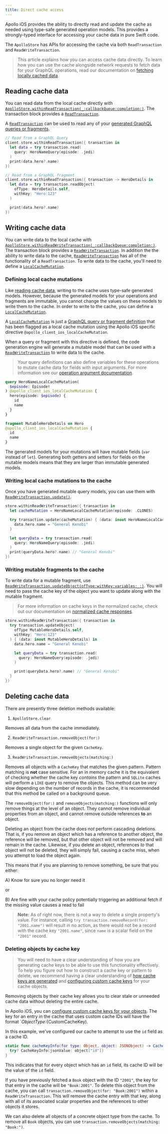 ```yaml
---
title: Direct cache access
---
```



Apollo iOS provides the ability to directly read and update the cache as needed using type-safe generated operation models. This provides a strongly-typed interface for accessing your cache data in pure Swift code.

The `ApolloStore` has APIs for accessing the cache via both `ReadTransaction` and `ReadWriteTransaction`.

> This article explains how you can access cache data directly. To learn how you can use the cache alongside network requests to fetch data for your GraphQL operations, read our documentation on [fetching locally cached data](./../fetching/fetching-data#fetching-locally-cached-data).

## Reading cache data

You can read data from the local cache directly with [`ApolloStore.withinReadTransaction(_:callbackQueue:completion:)`](https://www.apollographql.com/docs/ios/docc/documentation/apollo/apollostore/withinreadtransaction(_:callbackqueue:completion:)). The transaction block provides a [`ReadTransaction`](https://www.apollographql.com/docs/ios/docc/documentation/apollo/apollostore/readtransaction).

A [`ReadTransaction`](https://www.apollographql.com/docs/ios/docc/documentation/apollo/apollostore/readtransaction) can be used to read any of your [generated GraphQL queries or fragments](./../fetching/fetching-data#generated-operation-models).

```swift
// Read from a GraphQL Query
client.store.withinReadTransaction({ transaction in
  let data = try transaction.read(
    query: HeroNameQuery(episode: .jedi)
  )
  print(data.hero?.name)
})

// Read from a GraphQL fragment
client.store.withinReadTransaction({ transaction -> HeroDetails in
  let data = try transaction.readObject(
    ofType: HeroDetails.self,
    withKey: "Hero:123"
  )

  print(data.hero?.name)
})
```

## Writing cache data

You can write data to the local cache with [`ApolloStore.withinReadWriteTransaction(_:callbackQueue:completion:)`](https://www.apollographql.com/docs/ios/docc/documentation/apollo/apollostore/withinreadwritetransaction(_:callbackqueue:completion:)). The transaction block provides a [`ReadWriteTransaction`](https://www.apollographql.com/docs/ios/docc/documentation/apollo/apollostore/readwritetransaction). In addition the the ability to write data to the cache, [`ReadWriteTransaction`](https://www.apollographql.com/docs/ios/docc/documentation/apollo/apollostore/readwritetransaction) has all of the functionality of a `ReadTransaction`. To write data to the cache, you'll need to define a [`LocalCacheMutation`](#defining-local-cache-mutations).

### Defining local cache mutations

Like [reading cache data](#reading-cache-data), writing to the cache uses type-safe generated models. However, because the generated models for your operations and fragments are immutable, you cannot change the values on these models to write them to the cache. In order to write to the cache, you can define a [`LocalCacheMutation`](https://www.apollographql.com/docs/ios/docc/documentation/apolloapi/localcachemutation).

A [`LocalCacheMutation`](https://www.apollographql.com/docs/ios/docc/documentation/apolloapi/localcachemutation) is just a [GraphQL query or fragment definition](./../fetching/fetching-data#defining-operations) that has been flagged as a local cache mutation using the Apollo iOS specific directive `@apollo_client_ios_localCacheMutation`.

When a query or fragment with this directive is defined, the code generation engine will generate a mutable model that can be used with a [`ReadWriteTransaction`](https://www.apollographql.com/docs/ios/docc/documentation/apollo/apollostore/readwritetransaction) to write data to the cache.

> Your query definitions can also define variables for these operations to mutate cache data for fields with input arguments. For more information see our [operation argument documentation](./../fetching/operation-arguments).

<CodeColumns>

```graphql title="Mutable Query Definition"
query HeroNameLocalCacheMutation(
  $episode: Episode!
) @apollo_client_ios_localCacheMutation {
  hero(episode: $episode) {
    id
    name
  }
}
```

```graphql title="Mutable Fragment Definition"
fragment MutableHeroDetails on Hero
@apollo_client_ios_localCacheMutation {
  id
  name
}
```

</CodeColumns>

The generated models for your mutations will have mutable fields (`var` instead of `let`). Generating both getters and setters for fields on the mutable models means that they are larger than immutable generated models.

<SeperateLocalCacheMutationsNote />

### Writing local cache mutations to the cache

Once you have generated mutable query models, you can use them with [`ReadWriteTransaction.update()`](https://www.apollographql.com/docs/ios/docc/documentation/apollo/apollostore/readwritetransaction/update(_:_:)).

```swift title="Local Cache Mutation Update"
store.withinReadWriteTransaction({ transaction in
  let cacheMutation = HeroNameLocalCacheMutation(episode: .CLONES)

  try transaction.update(cacheMutation) { (data: inout HeroNameLocalCacheMutation.Data) in
    data.hero.name = "General Kenobi"
  }

  let queryData = try transaction.read(
    query: HeroNameQuery(episode: .jedi)
  )
  print(queryData.hero?.name) // "General Kenobi"
})

```

### Writing mutable fragments to the cache

To write data for a mutable fragment, use [`ReadWriteTransaction.updateObject(ofType:withKey:variables:_:)`](https://www.apollographql.com/docs/ios/docc/documentation/apollo/apollostore/readwritetransaction/updateobject(oftype:withkey:variables:_:)). You will need to pass the cache key of the object you want to update along with the mutable fragment.

> For more information on cache keys in the normalized cache, check out our documentation on [normalized cache responses](./introduction#normalizing-responses).

```swift title="Mutable Fragment Update"
store.withinReadWriteTransaction({ transaction in
  try transaction.updateObject(
    ofType MutableHeroDetails.self,
    withKey: "Hero:123"
  ) { (data: inout MutableHeroDetails) in
    data.hero.name = "General Kenobi"

    let queryData = try transaction.read(
      query: HeroNameQuery(episode: .jedi)
    )

    print(queryData.hero?.name) // "General Kenobi"
  }
})
```

## Deleting cache data

There are presently three deletion methods available:

1. `ApolloStore.clear`

  Removes all data from the cache immediately.

2. `ReadWriteTransaction.removeObject(for:)`

  Removes a single object for the given `CacheKey`.

3. `ReadWriteTransaction.removeObjects(matching:)`

  Removes all objects with a `CacheKey` that matches the given pattern. Pattern matching is **not** case sensitive. For an in memory cache it is the equivalent of checking whether the cache key _contains_ the pattern and `SQLite` caches will perform a `LIKE` query to remove the objects. This method can be very slow depending on the number of records in the cache, it is recommended that this method be called on a background queue.

The `removeObject(for:)` and `removeObjects(matching:)` functions will only remove things at the level of an object. They cannot remove individual properties from an object, and cannot remove outside references **to** an object.

Deleting an object from the cache does _not_ perform cascading deletions. That is, if you remove an object which has a reference to another object, the reference will be removed, but that other object will not be removed and will remain in the cache. Likewise, if you delete an object, references _to_ that object will not be deleted, they will simply fail, causing a cache miss, when you attempt to load the object again.

This means that if you are planning to remove something, be sure that you either:

A) Know for sure you no longer need it

or

B) Are fine with your cache policy potentially triggering an additional fetch if the missing value causes a read to fail

> **Note:** As of right now, there is not a way to delete a single property's value. For instance, calling `try transaction.removeRecord(for: "2001.name")` will result in no action, as there would not be a record with the cache key `"2001.name"`, since `name` is a scalar field on the `"2001"` record.

### Deleting objects by cache key

> You will need to have a clear understanding of how you are generating cache keys to be able to use this functionality effectively. To help you figure out how to construct a cache key or pattern to delete, we recommend having a clear understanding of [how cache keys are generated](./introduction#normalizing-responses) and [configuring custom cache keys](./cache-key-resolution) for your cache objects.

Removing objects by their cache key allows you to clear stale or unneeded cache data without deleting the entire cache.

In Apollo iOS, you can [configure custom cache keys for your objects](./cache-key-resolution). The key for an entry in the cache that uses custom cache IDs will have the format `${ObjectType}:${CustomCacheKey).

In this example, we've configured our cache to attempt to use the `id` field as a cache ID.

```swift title="SchemaConfiguration.swift"
static func cacheKeyInfo(for type: Object, object: JSONObject) -> CacheKeyInfo? {
  try? CacheKeyInfo(jsonValue: object["id"])
}
```

This indicates that for every object which has an `id` field, its cache ID will be the value of the `id` field.

If you have previously fetched a `Book` object with the ID `"2001"`, the key for that entry in the cache will be `"Book:2001"`. To delete this object from the cache, you can call `transaction.removeObject(for: "Book:2001")` within a `ReadWriteTransaction`. This will remove the cache entry with that key, along with all of its associated scalar properties and the references to other objects it stores.

We can also delete all objects of a concrete object type from the cache. To remove all `Book` objects, you can use `transaction.removeObjects(matching: "Book:")`.
